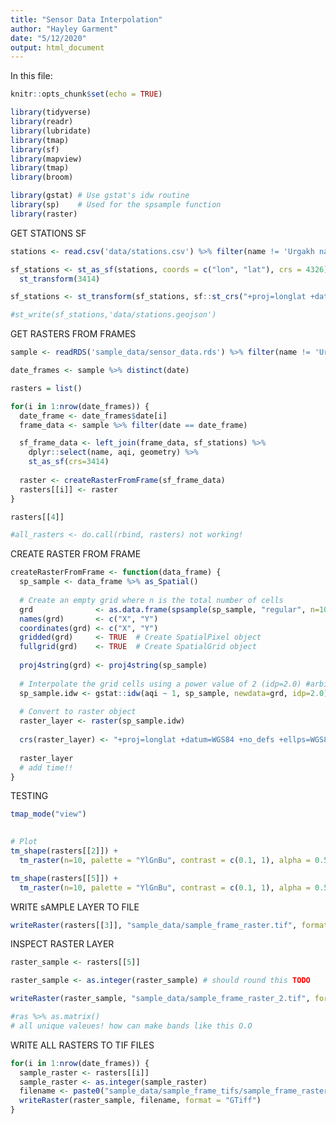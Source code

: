 ```yaml
---
title: "Sensor Data Interpolation"
author: "Hayley Garment"
date: "5/12/2020"
output: html_document
---
```


In this file:



```r
knitr::opts_chunk$set(echo = TRUE)

library(tidyverse)
library(readr)
library(lubridate)
library(tmap)
library(sf)
library(mapview)
library(tmap)
library(broom)

library(gstat) # Use gstat's idw routine
library(sp)    # Used for the spsample function
library(raster)
```

GET STATIONS SF
```r
stations <- read.csv('data/stations.csv') %>% filter(name != 'Urgakh naran')

sf_stations <- st_as_sf(stations, coords = c("lon", "lat"), crs = 4326) %>%
  st_transform(3414)

sf_stations <- st_transform(sf_stations, sf::st_crs("+proj=longlat +datum=WGS84"))

#st_write(sf_stations,'data/stations.geojson')
```

GET RASTERS FROM FRAMES
```r
sample <- readRDS('sample_data/sensor_data.rds') %>% filter(name != 'Urgakh naran')

date_frames <- sample %>% distinct(date)

rasters = list()

for(i in 1:nrow(date_frames)) {
  date_frame <- date_frames$date[i]
  frame_data <- sample %>% filter(date == date_frame)

  sf_frame_data <- left_join(frame_data, sf_stations) %>%
    dplyr::select(name, aqi, geometry) %>%
    st_as_sf(crs=3414)
  
  raster <- createRasterFromFrame(sf_frame_data)
  rasters[[i]] <- raster
}

rasters[[4]]

#all_rasters <- do.call(rbind, rasters) not working!

```


CREATE RASTER FROM FRAME
```r
createRasterFromFrame <- function(data_frame) {
  sp_sample <- data_frame %>% as_Spatial()
  
  # Create an empty grid where n is the total number of cells
  grd              <- as.data.frame(spsample(sp_sample, "regular", n=100000))
  names(grd)       <- c("X", "Y")
  coordinates(grd) <- c("X", "Y")
  gridded(grd)     <- TRUE  # Create SpatialPixel object
  fullgrid(grd)    <- TRUE  # Create SpatialGrid object
  
  proj4string(grd) <- proj4string(sp_sample)
  
  # Interpolate the grid cells using a power value of 2 (idp=2.0) #arbitrary!!
  sp_sample.idw <- gstat::idw(aqi ~ 1, sp_sample, newdata=grd, idp=2.0)
  
  # Convert to raster object
  raster_layer <- raster(sp_sample.idw)
  
  crs(raster_layer) <- "+proj=longlat +datum=WGS84 +no_defs +ellps=WGS84 +towgs84=0,0,0" 
  
  raster_layer
  # add time!!
}
```

TESTING
```r
tmap_mode("view")
  

# Plot
tm_shape(rasters[[2]]) + 
  tm_raster(n=10, palette = "YlGnBu", contrast = c(0.1, 1), alpha = 0.5)

tm_shape(rasters[[5]]) + 
  tm_raster(n=10, palette = "YlGnBu", contrast = c(0.1, 1), alpha = 0.5)
```

WRITE sAMPLE LAYER TO FILE
```r
writeRaster(rasters[[3]], "sample_data/sample_frame_raster.tif", format = "GTiff")
```

INSPECT RASTER LAYER
```r
raster_sample <- rasters[[5]]

raster_sample <- as.integer(raster_sample) # should round this TODO

writeRaster(raster_sample, "sample_data/sample_frame_raster_2.tif", format = "GTiff")

#ras %>% as.matrix() 
# all unique valeues! how can make bands like this O.O
```

WRITE ALL RASTERS TO TIF FILES
```r
for(i in 1:nrow(date_frames)) {
  sample_raster <- rasters[[i]]
  sample_raster <- as.integer(sample_raster)
  filename <- paste0("sample_data/sample_frame_tifs/sample_frame_raster_", i)
  writeRaster(raster_sample, filename, format = "GTiff")
}
```



